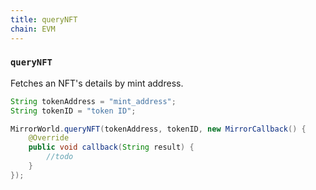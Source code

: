 ```yaml
---
title: queryNFT
chain: EVM
---
```


### `queryNFT`

Fetches an NFT's details by mint address.

```java
String tokenAddress = "mint_address";
String tokenID = "token ID";

MirrorWorld.queryNFT(tokenAddress, tokenID, new MirrorCallback() {
    @Override
    public void callback(String result) {
        //todo
    }
});
```
